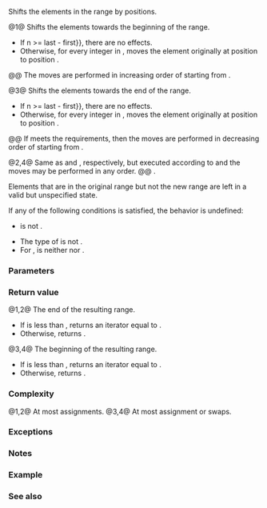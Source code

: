 {{cpp/title|shift_left|shift_right}}
{{cpp/algorithm/navbar}}
{{dcl begin}}
{{dcl header|algorithm}}
{{dcl|num=1|since=c++20|1=
template&lt; class ForwardIt &gt;
constexpr ForwardIt shift_left( ForwardIt first, ForwardIt last,
                                typename std::iterator_traits&lt;ForwardIt&gt;::
                                    difference_type n );
}}
{{dcl|num=2|since=c++20|1=
template&lt; class ExecutionPolicy, class ForwardIt &gt;
ForwardIt shift_left( ExecutionPolicy&amp;&amp; policy,
                      ForwardIt first, ForwardIt last,
                      typename std::iterator_traits&lt;ForwardIt&gt;::
                          difference_type n );
}}
{{dcl|num=3|since=c++20|1=
template&lt; class ForwardIt &gt;
constexpr ForwardIt shift_right( ForwardIt first, ForwardIt last,
                                 typename std::iterator_traits&lt;ForwardIt&gt;::
                                     difference_type n );
}}
{{dcl|num=4|since=c++20|1=
template&lt; class ExecutionPolicy, class ForwardIt &gt;
ForwardIt shift_right( ExecutionPolicy&amp;&amp; policy,
                       ForwardIt first, ForwardIt last,
                       typename std::iterator_traits&lt;ForwardIt&gt;::
                           difference_type n );
}}
{{dcl end}}

Shifts the elements in the range {{range|first|last}} by {{c|n}} positions.

@1@ Shifts the elements towards the beginning of the range.
* If {{c|1=n == 0 {{!!}} n &gt;= last - first}}, there are no effects.
* Otherwise, for every integer {{c|i}} in {{range|0|last - first - n}}, moves the element originally at position {{c|first + n + i}} to position {{c|first + i}}.
@@ The moves are performed in increasing order of {{tt|i}} starting from {{c|0}}.

@3@ Shifts the elements towards the end of the range.
* If {{c|1=n == 0 {{!!}} n &gt;= last - first}}, there are no effects.
* Otherwise, for every integer {{c|i}} in {{range|0|last - first - n}}, moves the element originally at position {{c|first + i}} to position {{c|first + n + i}}.
@@ If {{tt|ForwardIt}} meets the {{named req|BidirectionalIterator}} requirements, then the moves are performed in decreasing order of {{c|i}} starting from {{c|last - first - n - 1}}.

@2,4@ Same as {{v|1}} and {{v|3}}, respectively, but executed according to {{c|policy}} and the moves may be performed in any order.
@@ {{cpp/enable if|{{c|std::is_execution_policy_v&lt;std::remove_cvref_t&lt;ExecutionPolicy&gt;&gt;}} is {{c|true}}|plural=yes}}.

Elements that are in the original range but not the new range are left in a valid but unspecified state.

If any of the following conditions is satisfied, the behavior is undefined:
* {{c|1=n &gt;= 0}} is not {{c|true}}.
* The type of {{c|*first}} is not {{named req|MoveAssignable}}.
* For {{tt|shift_right}}, {{tt|ForwardIt}} is neither {{named req|BidirectionalIterator}} nor {{named req|ValueSwappable}}.

===Parameters===
{{par begin}}
{{par|first|the beginning of the original range}}
{{par|last|the end of the original range}}
{{par|n|the number of positions to shift}}
{{par exec pol}}
{{par hreq}}
{{par req named|ForwardIt|ForwardIterator}}
{{par end}}

===Return value===
@1,2@ The end of the resulting range.
* If {{c|n}} is less than {{c|std::distance(first, last)}}, returns an iterator equal to {{c|std::next(first, (std::distance(first, last) - n))}}.
* Otherwise, returns {{c|first}}.

@3,4@ The beginning of the resulting range.
* If {{c|n}} is less than {{c|std::distance(first, last)}}, returns an iterator equal to {{c|std::next(first, n)}}.
* Otherwise, returns {{c|last}}.

===Complexity===
@1,2@ At most {{c|std::distance(first, last) - n}} assignments.
@3,4@ At most {{c|std::distance(first, last) - n}} assignment or swaps.

===Exceptions===
{{cpp/algorithm/parallel exceptions reporting behavior}}

===Notes===
{{feature test macro|__cpp_lib_shift|std=C++20|value=201806L|{{ttt|std::shift_left}} and {{ttt|std::shift_right}}}}

===Example===
{{example|code=
#include &lt;algorithm&gt;
#include &lt;iostream&gt;
#include &lt;string&gt;
#include &lt;type_traits&gt;
#include &lt;vector&gt;

struct S
{
    int value{0};
    bool specified_state{true};
   
    S(int v = 0) : value{v} {}
    S(S const&amp; rhs) = default;
    S(S&amp;&amp; rhs) { *this = std::move(rhs); }
    S&amp; operator=(S const&amp; rhs) = default;
    S&amp; operator=(S&amp;&amp; rhs)
    {
        if (this != &amp;rhs)
        {
            value = rhs.value;
            specified_state = rhs.specified_state;
            rhs.specified_state = false;
        }
        return *this;
    }
};

template&lt;typename T&gt;
std::ostream&amp; operator&lt;&lt;(std::ostream&amp; os, std::vector&lt;T&gt; const&amp; v)
{
    for (const auto&amp; s : v)
    {
        if constexpr (std::is_same_v&lt;T, S&gt;)
            s.specified_state ? os &lt;&lt; s.value &lt;&lt; ' ' : os &lt;&lt; ". ";
        else if constexpr (std::is_same_v&lt;T, std::string&gt;)
            os &lt;&lt; (s.empty() ? "." : s) &lt;&lt; ' ';
        else
            os &lt;&lt; s &lt;&lt; ' ';
    }
    return os;
}

int main()
{
    std::cout &lt;&lt; std::left;
    
    std::vector&lt;S&gt;           a{1, 2, 3, 4, 5, 6, 7};
    std::vector&lt;int&gt;         b{1, 2, 3, 4, 5, 6, 7};
    std::vector&lt;std::string&gt; c{"α", "β", "γ", "δ", "ε", "ζ", "η"};
    
    std::cout &lt;&lt; "vector&lt;S&gt; \tvector&lt;int&gt; \tvector&lt;string&gt;\n";
    std::cout &lt;&lt; a &lt;&lt; "  " &lt;&lt; b &lt;&lt; "  " &lt;&lt; c &lt;&lt; '\n';
    
    std::shift_left(begin(a), end(a), 3);
    std::shift_left(begin(b), end(b), 3);
    std::shift_left(begin(c), end(c), 3);
    std::cout &lt;&lt; a &lt;&lt; "  " &lt;&lt; b &lt;&lt; "  " &lt;&lt; c &lt;&lt; '\n';
    
    std::shift_right(begin(a), end(a), 2);
    std::shift_right(begin(b), end(b), 2);
    std::shift_right(begin(c), end(c), 2);
    std::cout &lt;&lt; a &lt;&lt; "  " &lt;&lt; b &lt;&lt; "  " &lt;&lt; c &lt;&lt; '\n';
    
    std::shift_left(begin(a), end(a), 8); // has no effect: n &gt;= last - first
    std::shift_left(begin(b), end(b), 8); // ditto
    std::shift_left(begin(c), end(c), 8); // ditto
    std::cout &lt;&lt; a &lt;&lt; "  " &lt;&lt; b &lt;&lt; "  " &lt;&lt; c &lt;&lt; '\n';

//  std::shift_left(begin(a), end(a), -3); // UB, e.g. segfault
}
|p=true &lt;!-- accessing objects after move --&gt;
|output=
vector&lt;S&gt;       vector&lt;int&gt;     vector&lt;string&gt;
1 2 3 4 5 6 7   1 2 3 4 5 6 7   α β γ δ ε ζ η
4 5 6 7 . . .   4 5 6 7 5 6 7   δ ε ζ η . . .
. . 4 5 6 7 .   4 5 4 5 6 7 5   . . δ ε ζ η .
. . 4 5 6 7 .   4 5 4 5 6 7 5   . . δ ε ζ η .
}}

===See also===
{{dsc begin}}
{{dsc inc|cpp/algorithm/dsc move}}
{{dsc inc|cpp/algorithm/dsc move_backward}}
{{dsc inc|cpp/algorithm/dsc rotate}}
{{dsc inc|cpp/algorithm/ranges/dsc shift}}
{{dsc end}}

{{langlinks|de|es|ja|ru|zh}}